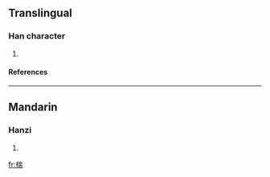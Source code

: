 ==Translingual==
===Han character===
{{Han char|rn=75|rad=木|as=09|sn=13|four=4292<sub>7</sub>|canj=木山一月 (DUMB)}}
# {{defn|Han|sort=木09}}
====References====
{{Han ref|kx=0537.160|dkj=15068|dj=0925.010|hdz=21250.080|uh=692F|ud=26927|bh=DDF2|bd=56818}}

----
==Mandarin==
===Hanzi===
{{cmn-hanzi|pin=[[duó]] ([[duo2]]), [[yē]] ([[ye1]])|wg=to<sup>2</sup>, yeh<sup>1</sup>}}
# {{defn|Mandarin}}

[[fr:椯]]